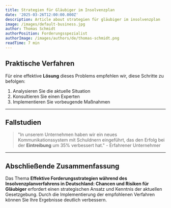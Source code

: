 ```yaml
---
title: Strategien für Gläubiger im Insolvenzplan
date: '2025-03-26T12:00:00.000Z'
description: Article about strategien für gläubiger im insolvenzplan
image: /images/default-business.jpg
author: Thomas Schmidt
authorPosition: Forderungsspezialist
authorImage: /images/authors/de/thomas-schmidt.png
readTime: 7 min
---
```

## Praktische Verfahren

Für eine effektive **Lösung** dieses Problems empfehlen wir, diese Schritte zu befolgen:

1. Analysieren Sie die aktuelle Situation
2. Konsultieren Sie einen Experten
3. Implementieren Sie vorbeugende Maßnahmen

---

## Fallstudien

> "In unserem Unternehmen haben wir ein neues Kommunikationssystem mit Schuldnern eingeführt, das den Erfolg bei der **Eintreibung** um 35% verbessert hat." - Erfahrener Unternehmer

---

## Abschließende Zusammenfassung

Das Thema **Effektive Forderungsstrategien während des Insolvenzplanverfahrens in Deutschland: Chancen und Risiken für **Gläubiger**** erfordert einen strategischen Ansatz und Kenntnis der aktuellen Gesetzgebung. Durch die Implementierung der empfohlenen Verfahren können Sie Ihre Ergebnisse deutlich verbessern.
